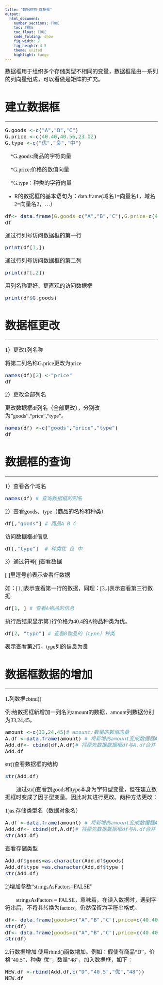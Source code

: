 ```yaml
---
title: "数据结构-数据框"
output: 
  html_document:
    number_sections: TRUE
    toc: TRUE
    toc_float: TRUE
    code_folding: show
    fig_width: 7
    fig_height: 4.5
    theme: united
    highlight: tango
---
```

<font size=4 face="微软雅黑">

数据框用于组织多个存储类型不相同的变量，数据框是由一系列的列向量组成，可以看做是矩阵的扩充。

# 建立数据框
***
```r
G.goods <-c("A","B","C")
G.price <-c(40.40,40.56,23.02)
G.type <-c("优","良","中")
```

&emsp;*G.goods:商品的字符向量

&emsp;*G.price:价格的数值向量

&emsp;*G.type：种类的字符向量

* R的数据框的基本语句为：data.frame(域名1=向量名1，域名2=向量名2，…）
```r
df<- data.frame(G.goods=c("A","B","C"),G.price=c(40.40,40.56,23.02),G.type=c("优","良","中"))
df
```
通过行列号访问数据框的第一行
```r
print(df[1,])   
```
通过行列号访问数据框的第二列
```r
print(df[,2]) 
```
用列名称更好、更直观的访问数据框
```r
print(df$G.goods) 
```

# 数据框更改
***
1）更改1列名称

将第二列名称G.price更改为price
```r
names(df)[2] <-"price"
df
```

2）更改全部列名

更改数据框df列名（全部更改），分别改为"goods","price","type"。
```r
names(df) <-c("goods","price","type")
df
```

# 数据框的查询
***
1）查看各个域名
```r
names(df) # 查询数据框的列名
```
2）查看goods、type（商品的名称和种类）
```r
df[,"goods"] # 商品A B C
```
访问数据框df信息
```r
df[,"type"]  # 种类优 良 中
```

3）通过符号[ ]查看数据

[ ]里逗号前表示查看行数据

如：[1,]表示查看第一行的数据，同理：[3，]表示查看第三行数据

```r
df[1, ] # 查看A物品的信息
```
执行后结果显示第1行价格为40.4的A物品种类为优。
```r
df[2, "type"] # 查看B物品的（type）种类
```
表示查看第2行，type列的信息为良

# 数据框数据的增加
***
1.列数据cbind()

例:给数据框新增加一列名为amount的数据，amount列数据分别为33,24,45。
```r
amount <-c(33,24,45)# amount:数量的数值向量
A.df <-data.frame(amount) # 将新增的amount变成数据框A.df
Add.df<- cbind(df,A.df)# 将原先数据数据框df与A.df合并
Add.df
```
str()查看数据框的结构
```r
str(Add.df)
```
&emsp;&emsp;通过str()查看到goods和type本身为字符型变量，但在建立数据框时变成了因子型变量。因此对其进行更改。两种方法更改：

1)as.存储类型名（数据对象名）

```r
A.df <-data.frame(amount) # 将新增的amount变成数据框A.df
Add.df<- cbind(df,A.df)# 将原先数据数据框df与A.df合并
str(Add.df)
```
查看存储类型
```r
Add.df$goods=as.character(Add.df$goods)
Add.df$type =as.character(Add.df$type )
str(Add.df)
```

2)增加参数“stringsAsFactors=FALSE”

&emsp;&emsp;stringsAsFactors = FALSE，意味着，在读入数据时，遇到字符串后，不将其转换为factors，仍然保留为字符串格式。
```r
df<- data.frame(goods=c("A","B","C"),price=c(40.40,40.56,23.02),type=c("优","良","中"),amount=c(33,24,45))  #R默认情况下为因子
str(df)
df<- data.frame(goods=c("A","B","C"),price=c(40.40,40.56,23.02),type=c("优","良","中"),amount=c(33,24,45),stringsAsFactors=FALSE) #加入参数后变为字符型
str(df)
```

2.行数据增加
使用rbind()函数增加。例如：假使有商品“D”，价格“40.5”，种类“优”，数量“48”，加入数据框，如下：
```r
NEW.df <-rbind(Add.df,c("D","40.5","优","48"))
NEW.df
```
